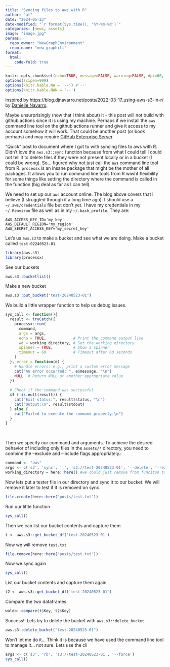```yaml
---
title: "Syncing files to aws with R"
author: "al"
date: "2024-05-23"
date-modified: "`r format(Sys.time(), '%Y-%m-%d')`"
categories: [news, assets]
image: "image.jpg"
params:
  repo_owner: "NewGraphEnvironment"
  repo_name: "new_graphiti"
format: 
  html:
    code-fold: true
---
```



```r
knitr::opts_chunk$set(echo=TRUE, message=FALSE, warning=FALSE, dpi=60, out.width = "100%")
options(scipen=999)
options(knitr.kable.NA = '--') #'--'
options(knitr.kable.NAN = '--')
```

Inspired by https://blog.djnavarro.net/posts/2022-03-17_using-aws-s3-in-r/ by [Danielle Navarro](https://github.com/djnavarro).

Maybe unsurprisingly (now that I think about) it - this post will not build with github actions since it is using my machine.  Perhaps if we install the `aws` command line tool on the github actions runner and give it access to my account somehow it will work. That could be another post (or book perhaps) and 
may require [GitHub Enterprise Server](https://docs.github.com/en/enterprise-server@3.11/admin/github-actions/enabling-github-actions-for-github-enterprise-server/enabling-github-actions-with-amazon-s3-storage).

"Quick" post to document where I got to with syncing files to aws with R. Didn't love the `aws.s3::sync` function because
from what I could tell I could not tell it to delete files if they were not present locally or in a bucket (I could be wrong). So... figured why not just call the `aws` command line tool from R. `processx` is an insane package that might be the mother of all packages. It allows you to run command line tools from R wiwht flexibility for some things like setting the  directory 
where the command is called in the function (big deal as far as I can tell). 


We need to set up our `aws` account online. The blog above covers that I believe (I struggled through it a long time ago). I should use a `~/.aws/credentials` file but don't yet.  I have my credentials in my `~/.Renviron` file as well as in my `~/.bash_profile`. They are:

    AWS_ACCESS_KEY_ID='my_key'
    AWS_DEFAULT_REGION='my_region'
    AWS_SECRET_ACCESS_KEY='my_secret_key'

Let's us `aws.s3` to make a bucket and see what we are doing. Make a bucket called `test-02240523-01`.

```r
library(aws.s3)
library(processx)


```

See our buckets

```r
aws.s3::bucketlist()
```

Make a new bucket

```r
aws.s3::put_bucket("test-20240523-01")
```


We build a little wrapper function to help us debug issues.


```r
sys_call <- function(){
  result <- tryCatch({
    processx::run(
      command,
      args = args,
      echo = TRUE,            # Print the command output live
      wd = working_directory, # Set the working directory
      spinner = TRUE,         # Show a spinner
      timeout = 60            # Timeout after 60 seconds
    )
  }, error = function(e) {
    # Handle errors: e.g., print a custom error message
    cat("An error occurred: ", e$message, "\n")
    NULL  # Return NULL or another appropriate value
  })
  
  # Check if the command was successful
  if (!is.null(result)) {
    cat("Exit status:", result$status, "\n")
    cat("Output:\n", result$stdout)
  } else {
    cat("Failed to execute the command properly.\n")
  }
}

```

<br>

Then we specify our command and arguments. To achieve the desired behavior of including only files in the `assets/*` directory, you need to combine the --exclude and --include flags appropriately.:


```r
command <- "aws"
args <- c('s3', 'sync', '.', 's3://test-20240523-01', '--delete', '--exclude', '*', '--include', 'posts/*')
working_directory = here::here() #we could just remove from funciton to get the current wd but its nice to have so we leave
```

Now lets put a tester file in our directory and sync it to our bucket. We will remove it later to test if it is removed on sync.

```r
file.create(here::here('posts/test.txt'))
```



Run our little function

```r
sys_call()
```

Then we can list our bucket contents and capture them

```r
t <- aws.s3::get_bucket_df('test-20240523-01') 
```

Now we will remove `test.txt`

```r
file.remove(here::here('posts/test.txt'))
```

Now we sync again 

```r
sys_call()
```

List our bucket contents and capture them again

```r
t2 <- aws.s3::get_bucket_df('test-20240523-01') 
```
Compare the two dataframes

```r
waldo::compare(t$Key, t2$Key)
```

Success!! Lets try to delete the bucket with `aws.s3::delete_bucket`

```r
aws.s3::delete_bucket("test-20240523-01")
```

Won't let me do it... Think it is because we have used the command line tool to manage it... not sure.  Lets use the cli

```r
args <- c('s3', 'rb', 's3://test-20240523-01', '--force')
sys_call()
```

